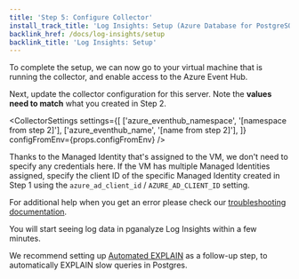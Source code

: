 ```yaml
---
title: 'Step 5: Configure Collector'
install_track_title: 'Log Insights: Setup (Azure Database for PostgreSQL)'
backlink_href: /docs/log-insights/setup
backlink_title: 'Log Insights: Setup'
---
```



To complete the setup, we can now go to your virtual machine that is running the collector, and enable access to the Azure Event Hub.

Next, update the collector configuration for this server. Note the **values need to match** what you created in Step 2.

<CollectorSettings settings={[
  ['azure_eventhub_namespace', '[namespace from step 2]'],
  ['azure_eventhub_name', '[name from step 2]'],
]} configFromEnv={props.configFromEnv} />

Thanks to the Managed Identity that's assigned to the VM, we don't need to specify any credentials here.
If the VM has multiple Managed Identities assigned, specify the client ID of the specific Managed Identity created in Step 1
using the `azure_ad_client_id` / `AZURE_AD_CLIENT_ID` setting.

<CollectorLogTest provider="Azure Database" configFromEnv={props.configFromEnv} />

For additional help when you get an error please check our
[troubleshooting documentation](https://pganalyze.com/docs/log-insights/setup/azure-database/troubleshooting).

<PublicOnly>
  <p>You will start seeing log data in pganalyze Log Insights within a few minutes.</p>
  <p>
    We recommend setting up <a href="/docs/explain/setup/azure_database/01_auto_explain_check">Automated EXPLAIN</a> as
    a follow-up step, to automatically EXPLAIN slow queries in Postgres.
  </p>
</PublicOnly>

